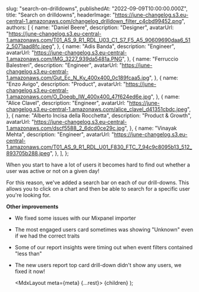 
  slug: "search-on-drilldowns",
  publishedAt: "2022-09-09T10:00:00.000Z",
  title: "Search on drilldowns",
  headerImage:
    "https://june-changelog.s3.eu-central-1.amazonaws.com/changelog_drilldown_filter_c4cbd99452.png",
  authors: [
    {
      name: "Daniel Beere",
      description: "Designer",
      avatarUrl:
        "https://june-changelog.s3.eu-central-1.amazonaws.com/T01_AS_9_R1_RDL_U03_C1_S7_F5_A5_90609690daa6_512_5071aad8fc.jpeg",
    },
    {
      name: "Adis Banda",
      description: "Engineer",
      avatarUrl: "https://june-changelog.s3.eu-central-1.amazonaws.com/IMG_3227_939da5481a.PNG",
    },
    {
      name: "Ferruccio Balestreri",
      description: "Engineer",
      avatarUrl:
        "https://june-changelog.s3.eu-central-1.amazonaws.com/Gut_Ec_N_Ky_400x400_0c189fcaa5.jpg",
    },
    {
      name: "Enzo Avigo",
      description: "Product",
      avatarUrl:
        "https://june-changelog.s3.eu-central-1.amazonaws.com/O_Doeqb_IW_400x400_47f624ed6e.jpg",
    },
    {
      name: "Alice Clavel",
      description: "Engineer",
      avatarUrl:
        "https://june-changelog.s3.eu-central-1.amazonaws.com/alice_clavel_d41351cbdc.jpeg",
    },
    {
      name: "Alberto Incisa della Rocchetta",
      description: "Product & Growth",
      avatarUrl: "https://june-changelog.s3.eu-central-1.amazonaws.com/dscf5588_2_6dcd0ce29c.jpg",
    },
    {
      name: "Vinayak Mehta",
      description: "Engineer",
      avatarUrl:
        "https://june-changelog.s3.eu-central-1.amazonaws.com/T01_AS_9_R1_RDL_U01_F830_FTC_7_94c9c8095b13_512_893705b288.jpeg",
    },
  ],
};

When you start to have a lot of users it becomes hard to find out whether a user was active or not on a given day!

For this reason, we've added a search bar on each of our drill-downs. This allows you to click on a chart and then be able to search for a specific user you're looking for.

**Other improvements**

- We fixed some issues with our Mixpanel importer
- The most engaged users card sometimes was showing "Unknown" even if we had the correct traits
- Some of our report insights were timing out when event filters contained "less than"
- The new users report top card drill-down didn't show any users, we fixed it now!

  <MdxLayout meta={meta} {...rest}>
    {children}
  </MdxLayout>
);
